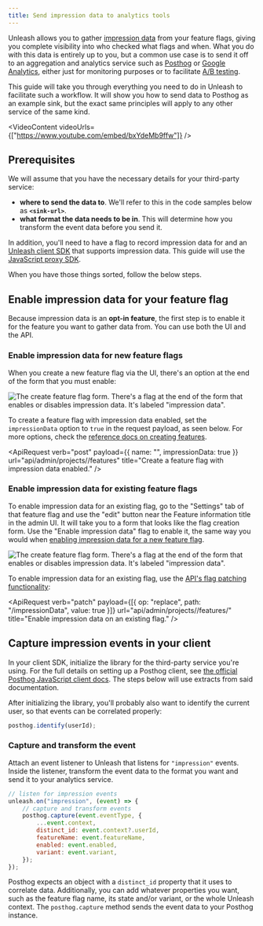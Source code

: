 ```yaml
---
title: Send impression data to analytics tools
---
```




Unleash allows you to gather [impression data](/reference/impression-data) from your feature flags, giving you complete visibility into who checked what flags and when. What you do with this data is entirely up to you, but a common use case is to send it off to an aggregation and analytics service such as [Posthog](https://posthog.com/) or [Google Analytics](https://analytics.google.com/), either just for monitoring purposes or to facilitate [A/B testing](/feature-flag-tutorials/use-cases/a-b-testing).

This guide will take you through everything you need to do in Unleash to facilitate such a workflow. It will show you how to send data to Posthog as an example sink, but the exact same principles will apply to any other service of the same kind.

<VideoContent videoUrls={["https://www.youtube.com/embed/bxYdeMb9ffw"]} />

## Prerequisites

We will assume that you have the necessary details for your third-party service:

-   **where to send the data to**. We'll refer to this in the code samples below as **`<sink-url>`**.
-   **what format the data needs to be in**. This will determine how you transform the event data before you send it.

In addition, you'll need to have a flag to record impression data for and an [Unleash client SDK](/reference/sdks) that supports impression data. This guide will use the [JavaScript proxy SDK](/reference/sdks/javascript-browser).

When you have those things sorted, follow the below steps.

## Enable impression data for your feature flag

Because impression data is an **opt-in feature**, the first step is to enable it for the feature you want to gather data from. You can use both the UI and the API.

### Enable impression data for new feature flags

When you create a new feature flag via the UI, there's an option at the end of the form that you must enable:

![The create feature flag form. There's a flag at the end of the form that enables or disables impression data. It's labeled "impression data".](/img/enable-impression-data.png)

To create a feature flag with impression data enabled, set the `impressionData` option to `true` in the request payload, as seen below. For more options, check the [reference docs on creating features](/reference/api/legacy/unleash/admin/features-v2#create-toggle).

<ApiRequest
    verb="post"
    payload={{ name: "<feature-flag-name>", impressionData: true }}
    url="api/admin/projects/<project-id>/features"
    title="Create a feature flag with impression data enabled."
/>

### Enable impression data for existing feature flags

To enable impression data for an existing flag, go to the "Settings" tab of that feature flag and use the "edit" button near the Feature information title in the admin UI. It will take you to a form that looks like the flag creation form. Use the "Enable impression data" flag to enable it, the same way you would when [enabling impression data for a new feature flag](#enable-impression-data-for-new-feature-flags).

![The create feature flag form. There's a flag at the end of the form that enables or disables impression data. It's labeled "impression data".](/img/enable-impression-data-existing-toggle.png)

To enable impression data for an existing flag, use the [API's flag patching functionality](/reference/api/legacy/unleash/admin/features-v2#patch-toggle):

<ApiRequest
    verb="patch"
    payload={[{ op: "replace", path: "/impressionData", value: true }]}
    url="api/admin/projects/<project-id>/features/<feature-flag-name>"
    title="Enable impression data on an existing flag."
/>

## Capture impression events in your client

In your client SDK, initialize the library for the third-party service you're using.
For the full details on setting up a Posthog client, see [the official Posthog JavaScript client docs](https://posthog.com/docs/integrate/client/js).
The steps below will use extracts from said documentation.

After initializing the library, you'll probably also want to identify the current user, so that events can be correlated properly:

```js title="Identify the user."
posthog.identify(userId);
```

### Capture and transform the event

Attach an event listener to Unleash that listens for `"impression"` events. Inside the listener, transform the event data to the format you want and send it to your analytics service.

```js title="Capture, transform, and send impression data."
// listen for impression events
unleash.on("impression", (event) => {
    // capture and transform events
    posthog.capture(event.eventType, {
        ...event.context,
        distinct_id: event.context?.userId,
        featureName: event.featureName,
        enabled: event.enabled,
        variant: event.variant,
    });
});
```

Posthog expects an object with a `distinct_id` property that it uses to correlate data.
Additionally, you can add whatever properties you want, such as the feature flag name, its state and/or variant, or the whole Unleash context.
The `posthog.capture` method sends the event data to your Posthog instance.
